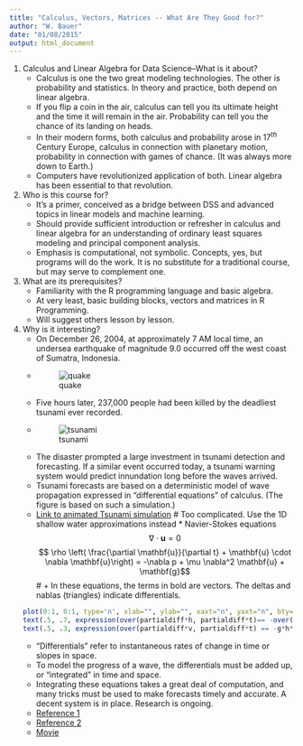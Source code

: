 ```yaml
---
title: "Calculus, Vectors, Matrices -- What Are They Good for?"
author: "W. Bauer"
date: "01/08/2015"
output: html_document
---
```


1. Calculus and Linear Algebra for Data Science--What is it about?
    + Calculus is one the two great modeling technologies. The other is probability and statistics. In theory and practice, both depend on linear algebra.
    + If you flip a coin in the air, calculus can tell you its ultimate height and the time it will remain in the air. Probability can tell you the chance of its landing on heads.
    + In their modern forms, both calculus and probability arose in 17$^{th}$ Century Europe, calculus in connection with planetary motion, probability in connection with games of chance. (It was always more down to Earth.) 
    + Computers have revolutionized application of both. Linear algebra has been essential to that revolution.
2. Who is this course for?
    + It's a primer, conceived as a bridge between DSS and advanced topics in linear models and machine learning.
    + Should provide sufficient introduction or refresher in calculus and linear algebra for an understanding of ordinary least squares modeling and principal component analysis.
    + Emphasis is computational, not symbolic. Concepts, yes, but programs will do the work. It is no substitute for a traditional course, but may serve to complement one.
3. What are its prerequisites? 
    + Familiarity with the R programming language and basic algebra. 
    + At very least, basic building blocks, vectors and matrices in R Programming.
    + Will suggest others lesson by lesson.
4. Why is it interesting?
    + On December 26, 2004, at approximately 7 AM local time, an undersea earthquake of magnitude 9.0 occurred off the west coast of Sumatra, Indonesia.
    + ![quake](../images/quake.png)
    + Five hours later, 237,000 people had been killed by the deadliest tsunami ever recorded.
    + ![tsunami](../images/tsunami.png) 
    + The disaster prompted a large investment in tsunami detection and forecasting. If a similar event occurred today, a tsunami warning system would predict innundation long before the waves arrived. 
    + Tsunami forecasts are based on a deterministic model of wave propagation expressed in "differential equations" of calculus. (The figure is based on such a simulation.)
    + [Link to animated Tsunami simulation](http://en.wikipedia.org/wiki/Shallow_water_equations#mediaviewer/File:Tsunami_with_Boussinesq_and_Shallow_water_equations.gif)
# Too complicated. Use the 1D shallow water approximations instead * Navier-Stokes equations$$\nabla \cdot \mathbf{u} = 0 $$ $$ \rho \left( \frac{\partial \mathbf{u}}{\partial t} + \mathbf{u} \cdot \nabla \mathbf{u}\right) = -\nabla p + \mu \nabla^2 \mathbf{u} + \mathbf{g}$$
#    + In these equations, the terms in bold are vectors. The deltas and nablas (triangles) indicate differentials.
    ```r
    plot(0:1, 0:1, type='n', xlab="", ylab="", xaxt="n", yaxt="n", bty="n", main="Tsunami Equations", cex.main=2)
text(.5, .7, expression(over(partialdiff*h, partialdiff*t)== -over(partialdiff*v, partialdiff*x)), pos=4, cex=2)
text(.5, .3, expression(over(partialdiff*v, partialdiff*t) == -g*h*over(partialdiff*h, partialdiff*x)), pos=4, cex=2)
```
    + "Differentials" refer to instantaneous rates of change in time or slopes in space.
    + To model the progress of a wave, the differentials must be added up, or "integrated" in time and space.
    + Integrating these equations takes a great deal of computation, and many tricks must be used to make forecasts timely and accurate. A decent system is in place. Research is ongoing.
    + [Reference 1](http://en.wikipedia.org/wiki/2004_Indian_Ocean_earthquake_and_tsunami) 
    + [Reference 2](http://nctr.pmel.noaa.gov/tsunami-forecast.html)
    + [Movie](http://nctr.pmel.noaa.gov/animations/sumatraGlobe.mpg)
